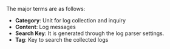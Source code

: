 The major terms are as follows:

- **Category**: Unit for log collection and inquiry
- **Content**: Log messages
- **Search Key**: It is generated through the log parser settings.
- **Tag**: Key to search the collected logs
